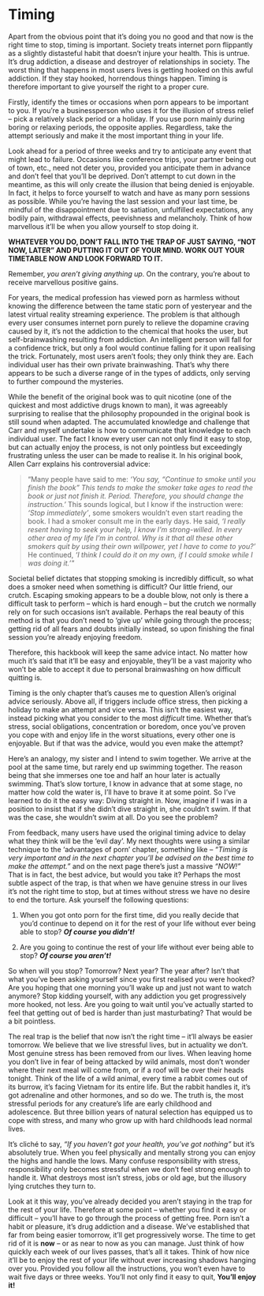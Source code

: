 # Timing

Apart from the obvious point that it's doing you no good and that now is the right time to stop, timing is important. Society treats internet porn flippantly as a slightly distasteful habit that doesn't injure your health. This is untrue. It's drug addiction, a disease and destroyer of relationships in society. The worst thing that happens in most users lives is getting hooked on this awful addiction. If they stay hooked, horrendous things happen. Timing is therefore important to give yourself the right to a proper cure.

Firstly, identify the times or occasions when porn appears to be important to you. If you're a businessperson who uses it for the illusion of stress relief -- pick a relatively slack period or a holiday. If you use porn mainly during boring or relaxing periods, the opposite applies. Regardless, take the attempt seriously and make it the most important thing in your life.

Look ahead for a period of three weeks and try to anticipate any event that might lead to failure. Occasions like conference trips, your partner being out of town, etc., need not deter you, provided you anticipate them in advance and don't feel that you'll be deprived. Don't attempt to cut down in the meantime, as this will only create the illusion that being denied is enjoyable. In fact, it helps to force yourself to watch and have as many porn sessions as possible. While you're having the last session and your last time, be mindful of the disappointment due to satiation, unfulfilled expectations, any bodily pain, withdrawal effects, peevishness and melancholy. Think of how marvellous it'll be when you allow yourself to stop doing it.

**WHATEVER YOU DO, DON'T FALL INTO THE TRAP OF JUST SAYING, "NOT NOW, LATER" AND PUTTING IT OUT OF YOUR MIND. WORK OUT YOUR TIMETABLE NOW AND LOOK FORWARD TO IT.**

Remember, *you aren't giving anything up*. On the contrary, you're about to receive marvellous positive gains.

For years, the medical profession has viewed porn as harmless without knowing the difference between the tame static porn of yesteryear and the latest virtual reality streaming experience. The problem is that although every user consumes internet porn purely to relieve the dopamine craving caused by it, it's not the addiction to the chemical that hooks the user, but self-brainwashing resulting from addiction. An intelligent person will fall for a confidence trick, but only a fool would continue falling for it upon realising the trick. Fortunately, most users aren't fools; they only think they are. Each individual user has their own private brainwashing. That's why there appears to be such a diverse range of in the types of addicts, only serving to further compound the mysteries.

While the benefit of the original book was to quit nicotine (one of the quickest and most addictive drugs known to man), it was agreeably surprising to realise that the philosophy propounded in the original book is still sound when adapted. The accumulated knowledge and challenge that Carr and myself undertake is how to communicate that knowledge to each individual user. The fact I know every user can not only find it easy to stop, but can actually enjoy the process, is not only pointless but exceedingly frustrating unless the user can be made to realise it. In his original book, Allen Carr explains his controversial advice:

>"Many people have said to me: *'You say, "Continue to smoke until you finish the book" This tends to make the smoker take ages to read the book or just not finish it. Period. Therefore, you should change the instruction.'* This sounds logical, but I know if the instruction were: *'Stop immediately'*, some smokers wouldn't even start reading the book. I had a smoker consult me in the early days. He said, *'I really resent having to seek your help, I know I'm strong-willed. In every other area of my life I'm in control. Why is it that all these other smokers quit by using their own willpower, yet I have to come to you?'* He continued, *'I think I could do it on my own, if I could smoke while I was doing it.'\"*

Societal belief dictates that stopping smoking is incredibly difficult, so what does a smoker need when something is difficult? Our little friend, our crutch. Escaping smoking appears to be a double blow, not only is there a difficult task to perform -- which is hard enough -- but the crutch we normally rely on for such occasions isn't available. Perhaps the real beauty of this method is that you don't need to 'give up' while going through the process; getting rid of all fears and doubts initially instead, so upon finishing the final session you're already enjoying freedom.

Therefore, this hackbook will keep the same advice intact. No matter how much it's said that it'll be easy and enjoyable, they'll be a vast majority who won't be able to accept it due to personal brainwashing on how difficult quitting is.

Timing is the only chapter that's causes me to question Allen's original advice seriously. Above all, if triggers include office stress, then picking a holiday to make an attempt and vice versa. This isn't the easiest way, instead picking what you consider to the most *difficult* time. Whether that's stress, social obligations, concentration or boredom, once you've proven you cope with and enjoy life in the worst situations, every other one is enjoyable. But if that was the advice, would you even make the attempt?

Here's an analogy, my sister and I intend to swim together. We arrive at the pool at the same time, but rarely end up swimming together. The reason being that she immerses one toe and half an hour later is actually swimming. That's slow torture, I know in advance that at some stage, no matter how cold the water is, I'll have to brave it at some point. So I've learned to do it the easy way: Diving straight in. Now, imagine if I was in a position to insist that if she didn't dive straight in, she couldn't swim. If that was the case, she wouldn't swim at all. Do you see the problem?

From feedback, many users have used the original timing advice to delay what they think will be the 'evil day'. My next thoughts were using a similar technique to the 'advantages of porn' chapter, something like -- *"Timing is very important and in the next chapter you'll be advised on the best time to make the attempt."* and on the next page there's just a massive *"NOW!"* That is in fact, the best advice, but would you take it? Perhaps the most subtle aspect of the trap, is that when we have genuine stress in our lives it's not the right time to stop, but at times without stress we have no desire to end the torture. Ask yourself the following questions:

1.  When you got onto porn for the first time, did you really decide that you'd continue to depend on it for the rest of your life without ever being able to stop? ***Of course you didn't!***

2.  Are you going to continue the rest of your life without ever being able to stop? ***Of course you aren't!***

So when will you stop? Tomorrow? Next year? The year after? Isn't that what you've been asking yourself since you first realised you were hooked? Are you hoping that one morning you'll wake up and just not want to watch anymore? Stop kidding yourself, with any addiction you get progressively more hooked, not less. Are you going to wait until you've actually started to feel that getting out of bed is harder than just masturbating? That would be a bit pointless.

The real trap is the belief that now isn't the right time -- it'll always be easier tomorrow. We believe that we live stressful lives, but in actuality we don't. Most genuine stress has been removed from our lives. When leaving home you don't live in fear of being attacked by wild animals, most don't wonder where their next meal will come from, or if a roof will be over their heads tonight. Think of the life of a wild animal, every time a rabbit comes out of its burrow, it's facing Vietnam for its entire life. But the rabbit handles it, it's got adrenaline and other hormones, and so do we. The truth is, the most stressful periods for any creature's life are early childhood and adolescence. But three billion years of natural selection has equipped us to cope with stress, and many who grow up with hard childhoods lead normal lives.

It's cliché to say, *"If you haven't got your health, you've got nothing"* but it's absolutely true. When you feel physically and mentally strong you can enjoy the highs and handle the lows. Many confuse responsibility with stress, responsibility only becomes stressful when we don't feel strong enough to handle it. What destroys most isn't stress, jobs or old age, but the illusory lying crutches they turn to.

Look at it this way, you've already decided you aren't staying in the trap for the rest of your life. Therefore at some point -- whether you find it easy or difficult -- you'll have to go through the process of getting free. Porn isn't a habit or pleasure, it's drug addiction and a disease. We've established that far from being easier tomorrow, it'll get progressively worse. The time to get rid of it is **now** -- or as near to now as you can manage. Just think of how quickly each week of our lives passes, that's all it takes. Think of how nice it'll be to enjoy the rest of your life without ever increasing shadows hanging over you. Provided you follow all the instructions, you won't even have to wait five days or three weeks. You'll not only find it easy to quit, **You'll enjoy it!**
